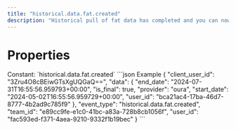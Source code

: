 ```yaml
---
title: "historical.data.fat.created"
description: "Historical pull of fat data has completed and you can now pull data for this resource."
---
```

# Properties
<ResponseField name="event_type" type="const string" required="true">
Constant: `historical.data.fat.created`
</ResponseField>
<ResponseField name="team_id" type="string" required="true">
</ResponseField>
<ResponseField name="user_id" type="string" required="true">
</ResponseField>
<ResponseField name="client_user_id" type="string" required="true">
</ResponseField>
<ResponseField name="data" type="HistoricalDataCreated" required="true">
<Expandable title="HistoricalDataCreated" defaultOpen="true">
<ResponseField name="user_id" type="string" required="true">
</ResponseField>
<ResponseField name="start_date" type="string" required="true">
</ResponseField>
<ResponseField name="end_date" type="string" required="true">
</ResponseField>
<ResponseField name="is_final" type="boolean" required="true">
</ResponseField>
<ResponseField name="provider" type="string" required="true">
</ResponseField>
</Expandable>
</ResponseField>
<ResponseExample>
```json Example
{
  "client_user_id": "3Zru4O8cBEiwGTsXgUQGaQ==",
  "data": {
    "end_date": "2024-07-31T16:55:56.959793+00:00",
    "is_final": true,
    "provider": "oura",
    "start_date": "2024-05-02T16:55:56.959729+00:00",
    "user_id": "bca21ac4-17ba-46d7-8777-4b2ad9c785f9"
  },
  "event_type": "historical.data.fat.created",
  "team_id": "e89cc9fe-e1c0-41bc-a83a-728b8cb1056f",
  "user_id": "fac593ed-f371-4aea-9210-9332f1b19bec"
}
```
</ResponseExample>
